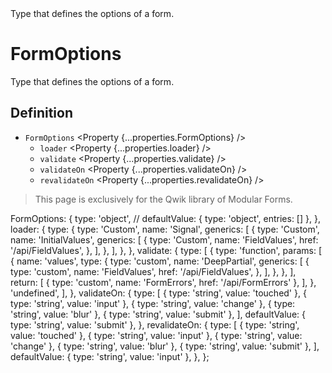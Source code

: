 
<Title>FormOptions</Title>
<Description>Type that defines the options of a form.</Description>

# FormOptions

<Qwik block>

Type that defines the options of a form.

## Definition

- `FormOptions` <Property {...properties.FormOptions} />
  - `loader` <Property {...properties.loader} />
  - `validate` <Property {...properties.validate} />
  - `validateOn` <Property {...properties.validateOn} />
  - `revalidateOn` <Property {...properties.revalidateOn} />

</Qwik>

<Solid block>

> This page is exclusively for the Qwik library of Modular Forms.

</Solid>

  FormOptions: {
    type: 'object',
    // defaultValue: { type: 'object', entries: [] },
  },
  loader: {
    type: {
      type: 'Custom',
      name: 'Signal',
      generics: [
        {
          type: 'Custom',
          name: 'InitialValues',
          generics: [
            {
              type: 'Custom',
              name: 'FieldValues',
              href: '/api/FieldValues',
            },
          ],
        },
      ],
    },
  },
  validate: {
    type: [
      {
        type: 'function',
        params: [
          {
            name: 'values',
            type: {
              type: 'custom',
              name: 'DeepPartial',
              generics: [
                {
                  type: 'custom',
                  name: 'FieldValues',
                  href: '/api/FieldValues',
                },
              ],
            },
          },
        ],
        return: [
          { type: 'custom', name: 'FormErrors', href: '/api/FormErrors' },
        ],
      },
      'undefined',
    ],
  },
  validateOn: {
    type: [
      { type: 'string', value: 'touched' },
      { type: 'string', value: 'input' },
      { type: 'string', value: 'change' },
      { type: 'string', value: 'blur' },
      { type: 'string', value: 'submit' },
    ],
    defaultValue: { type: 'string', value: 'submit' },
  },
  revalidateOn: {
    type: [
      { type: 'string', value: 'touched' },
      { type: 'string', value: 'input' },
      { type: 'string', value: 'change' },
      { type: 'string', value: 'blur' },
      { type: 'string', value: 'submit' },
    ],
    defaultValue: { type: 'string', value: 'input' },
  },
};
